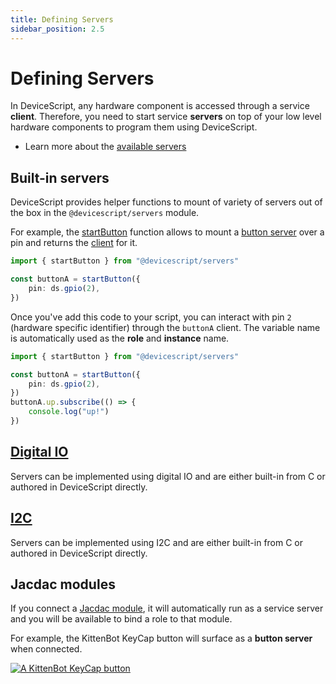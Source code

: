 ```yaml
---
title: Defining Servers
sidebar_position: 2.5
---
```


# Defining Servers

In DeviceScript, any hardware component is accessed through a service **client**.
Therefore, you need to start service **servers** on top of your
low level hardware components to program them using DeviceScript.

-   Learn more about the [available servers](/api/servers)

## Built-in servers

DeviceScript provides helper functions to mount of variety of servers out of the box
in the `@devicescript/servers` module.

For example, the [startButton](/api/servers/button) function allows to mount a [button server](https://microsoft.github.io/jacdac-docs/services/button)
over a pin and returns the [client](/api/clients/button) for it.

```ts no-run
import { startButton } from "@devicescript/servers"

const buttonA = startButton({
    pin: ds.gpio(2),
})
```

Once you've add this code to your script, you can interact with pin `2` (hardware specific identifier) through the `buttonA` client.
The variable name is automatically used as the **role** and **instance** name.

```ts no-run
import { startButton } from "@devicescript/servers"

const buttonA = startButton({
    pin: ds.gpio(2),
})
buttonA.up.subscribe(() => {
    console.log("up!")
})
```

## [Digital IO](/developer/servers/digital-io)

Servers can be implemented using digital IO
and are either built-in from C or authored in DeviceScript directly.

## [I2C](/developer/servers/i2c)

Servers can be implemented using I2C
and are either built-in from C or authored in DeviceScript directly.

## Jacdac modules

If you connect a [Jacdac module](https://aka.ms/jacdac), it will automatically run as a service server and
you will be available to bind a role to that module.

For example, the KittenBot KeyCap button will surface as a **button server** when connected.

[![A KittenBot KeyCap button](https://microsoft.github.io/jacdac-docs/images/devices/kittenbot/keycapbuttonv10.list.jpg "KittenBot KeyCap button")](https://microsoft.github.io/jacdac-docs/devices/kittenbot/keycapbuttonv10/)
